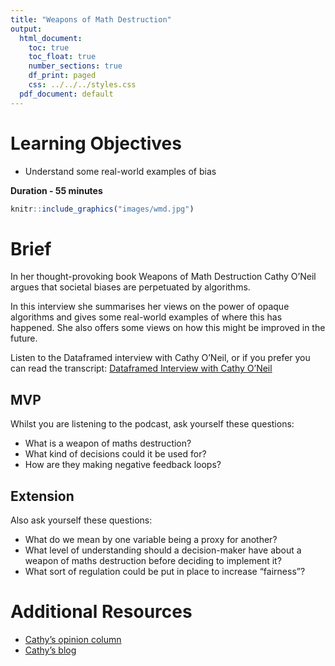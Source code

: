 ```yaml
---
title: "Weapons of Math Destruction"
output:
  html_document:
    toc: true
    toc_float: true
    number_sections: true
    df_print: paged
    css: ../../../styles.css
  pdf_document: default
---
```


# Learning Objectives<br>

* Understand some real-world examples of bias

**Duration - 55 minutes**<br>

```r
knitr::include_graphics("images/wmd.jpg")
```

# Brief

In her thought-provoking book Weapons of Math Destruction Cathy O'Neil argues that societal biases are perpetuated by algorithms.

In this interview she summarises her views on the power of opaque algorithms and gives some real-world examples of where this has happened. She also offers some views on how this might be improved in the future.

Listen to the Dataframed interview with Cathy O'Neil, or if you prefer you can read the transcript:
[Dataframed Interview with Cathy O'Neil](https://www.datacamp.com/community/podcast/weapons-math-destruction)

## MVP

Whilst you are listening to the podcast, ask yourself these questions:

- What is a weapon of maths destruction?
- What kind of decisions could it be used for?
- How are they making negative feedback loops?

## Extension

Also ask yourself these questions:

- What do we mean by one variable being a proxy for another?
- What level of understanding should a decision-maker have about a weapon of maths destruction before deciding to implement it?
- What sort of regulation could be put in place to increase "fairness"?

# Additional Resources

* [Cathy's opinion column](https://www.bloomberg.com/authors/ATFPV0aLyJM/catherine-h-oneil) 
* [Cathy's blog](https://mathbabe.org)




